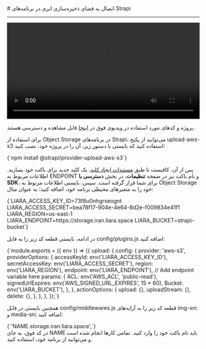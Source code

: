 

<Layout>
<Head>
<title>مستندات اتصال به Object Storage در Strapi - لیارا</title>
<meta property="og:title" content="مستندات خدمات رایانش ابری لیارا" />
<meta property="og:description" content="مستندات مربوط به اتصال به فضای ذخیره‌سازی ابری یا Object Storage با AWS SDK S3 در فریم‌ورک Strapi در لیارا"  />
<meta property="og:image" content="https://media.liara.ir/logos/liara-poster.jpg" />
</Head>
# اتصال به فضای ذخیره‌سازی ابری در برنامه‌های Strapi
<hr className="mb-2" />

<video
  src="https://media.liara.ir/strapi/strapi-s3.mp4"
  controls="controls"
  className="block w-full"
  width="100%"
/>

<div className="h-2" />
<Alert variant="success">
<p>
پروژه و کدهای مورد استفاده در ویدیوی فوق در <a href="https://github.com/liara-cloud/strapi-getting-started/tree/use-s3" className="text-[#2196f3] ">اینجا</a> قابل مشاهده و دسترسی هستند.
</p>
</Alert>

برای استفاده از Object Storage در برنامه‌های Strapi، می‌توانید از 
پکیج <Important>upload-aws-s3</Important> استفاده کنید که بایستی با دستور زیر، آن را در پروژه خود، نصب کنید:

<div className="h-2" />
<div dir='ltr'>
    <Highlight className="bash">
        {`npm install @strapi/provider-upload-aws-s3`}
    </Highlight>
</div>
<div className="h-2" />

پس از آن، کافیست تا طبق <a href="/object-storage/how-tos/create-key" className="text-[#2196f3] ">مستندات ایجاد کلید</a>، یک کلید جدید برای باکت خود بسازید.
اطلاعات مربوط به ENDPOINT و نام باکت نیز در صفحه **تنظیمات**، در بخش **دسترسی با SDK**، 
برای شما قرار گرفته است.
سپس، بایستی 
اطلاعات مربوط به Object Storage خود را 
به متغیرهای محیطی برنامه خود، اضافه کنید؛ به عنوان مثال:

<div className="h-2" />
<div dir='ltr'>
    <Highlight className="bash">
        {`LIARA_ACCESS_KEY_ID=73f8u0nhgrseognt
LIARA_ACCESS_SECRET=bea78f17-904e-4e64-8d2e-f009834e41f1
LIARA_REGION=us-east-1
LIARA_ENDPOINT=https://storage.iran.liara.space
LIARA_BUCKET=strapi-bucket`}
    </Highlight>
</div>
<div className="h-2" />

در ادامه، بایستی قطعه کد زیر را به فایل <Important>config/plugins.js</Important> اضافه کنید:

<div className="h-2" />
<div dir='ltr'>
    <Highlight className="js">
        {`module.exports = ({ env }) => ({
    upload: {
      config: {
        provider: 'aws-s3',
        providerOptions: {
          accessKeyId: env('LIARA_ACCESS_KEY_ID'),
          secretAccessKey: env('LIARA_ACCESS_SECRET'),
          region: env('LIARA_REGION'),
          endpoint: env('LIARA_ENDPOINT'), // Add endpoint variable here
          params: {
            ACL: env('AWS_ACL', 'public-read'),
            signedUrlExpires: env('AWS_SIGNED_URL_EXPIRES', 15 * 60),
            Bucket: env('LIARA_BUCKET'),
          },
        },
        actionOptions: {
          upload: {},
          uploadStream: {},
          delete: {},
        },
      },
    },
  });`}
    </Highlight>
</div>
<div className="h-2" />

همچنین بایستی در فایل <Important>config/middlewares.js</Important> قطعه کد زیر را به آرایه‌های <Important>img-src</Important> و <Important>media-src</Important> اضافه کنید:

<div className="h-2" />
<div dir='ltr'>
    <Highlight className="bash">
        {`'NAME.storage.iran.liara.space',`}
    </Highlight>
</div>
<div className="h-2" />
در کد فوق، به جای <Important>NAME</Important> باید نام باکت خود را وارد کنید. 
تمامی کارها انجام شده است و می‌توانید از برنامه خود، استفاده کنید. 
</Layout>